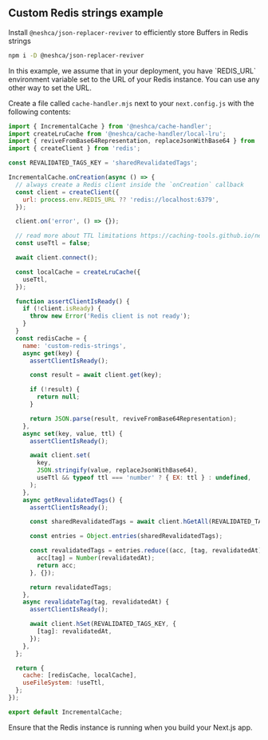 
## Custom Redis strings example

Install `@neshca/json-replacer-reviver` to efficiently store Buffers in Redis strings

```sh npm2yarn copy
npm i -D @neshca/json-replacer-reviver
```

<Callout type="info">
  In this example, we assume that in your deployment, you have `REDIS_URL` environment variable set to the URL of your
  Redis instance. You can use any other way to set the URL.
</Callout>

Create a file called `cache-handler.mjs` next to your `next.config.js` with the following contents:

```js filename="cache-handler.mjs" copy
import { IncrementalCache } from '@neshca/cache-handler';
import createLruCache from '@neshca/cache-handler/local-lru';
import { reviveFromBase64Representation, replaceJsonWithBase64 } from '@neshca/json-replacer-reviver';
import { createClient } from 'redis';

const REVALIDATED_TAGS_KEY = 'sharedRevalidatedTags';

IncrementalCache.onCreation(async () => {
  // always create a Redis client inside the `onCreation` callback
  const client = createClient({
    url: process.env.REDIS_URL ?? 'redis://localhost:6379',
  });

  client.on('error', () => {});

  // read more about TTL limitations https://caching-tools.github.io/next-shared-cache/configuration/ttl
  const useTtl = false;

  await client.connect();

  const localCache = createLruCache({
    useTtl,
  });

  function assertClientIsReady() {
    if (!client.isReady) {
      throw new Error('Redis client is not ready');
    }
  }
  const redisCache = {
    name: 'custom-redis-strings',
    async get(key) {
      assertClientIsReady();

      const result = await client.get(key);

      if (!result) {
        return null;
      }

      return JSON.parse(result, reviveFromBase64Representation);
    },
    async set(key, value, ttl) {
      assertClientIsReady();

      await client.set(
        key,
        JSON.stringify(value, replaceJsonWithBase64),
        useTtl && typeof ttl === 'number' ? { EX: ttl } : undefined,
      );
    },
    async getRevalidatedTags() {
      assertClientIsReady();

      const sharedRevalidatedTags = await client.hGetAll(REVALIDATED_TAGS_KEY);

      const entries = Object.entries(sharedRevalidatedTags);

      const revalidatedTags = entries.reduce((acc, [tag, revalidatedAt]) => {
        acc[tag] = Number(revalidatedAt);
        return acc;
      }, {});

      return revalidatedTags;
    },
    async revalidateTag(tag, revalidatedAt) {
      assertClientIsReady();

      await client.hSet(REVALIDATED_TAGS_KEY, {
        [tag]: revalidatedAt,
      });
    },
  };

  return {
    cache: [redisCache, localCache],
    useFileSystem: !useTtl,
  };
});

export default IncrementalCache;
```

<Callout type="info">Ensure that the Redis instance is running when you build your Next.js app.</Callout>
